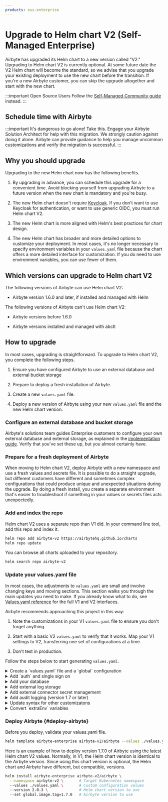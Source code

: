 ```yaml
---
products: oss-enterprise
---
```



# Upgrade to Helm chart V2 (Self-Managed Enterprise)

Airbyte has upgraded its Helm chart to a new version called "V2." Upgrading to Helm chart V2 is currently optional. At some future date the V2 Helm chart will become the standard, so we advise that you upgrade your existing deployment to use the new chart before the transition. If you're a new Airbyte customer, you can skip the upgrade altogether and start with the new chart.

:::important Open Source Users
Follow the [Self-Managed Community guide](../deploying-airbyte/chart-v2-community) instead.
:::

## Schedule time with Airbyte

:::important It's dangerous to go alone! Take this.
Engage your Airbyte Solution Architect for help with this migration. We strongly caution against doing it alone. Airbyte can provide guidance to help you manage uncommon customizations and verify the migration is successful.
:::

## Why you should upgrade

Upgrading to the new Helm chart now has the following benefits.

1. By upgrading in advance, you can schedule this upgrade for a convenient time. Avoid blocking yourself from upgrading Airbyte to a future version when the new chart is mandatory and you're busy.

2. The new Helm chart doesn't require [Keycloak](https://www.keycloak.org/). If you don't want to use Keycloak for authentication, or want to use generic OIDC, you must run Helm chart V2.

3. The new Helm chart is more aligned with Helm's best practices for chart design.

4. The new Helm chart has broader and more detailed options to customize your deployment. In most cases, it's no longer necessary to specify environment variables in your `values.yaml` file because the chart offers a more detailed interface for customization. If you do need to use environment variables, you can use fewer of them.

## Which versions can upgrade to Helm chart V2

The following versions of Airbyte can use Helm chart V2:

- Airbyte version 1.6.0 and later, if installed and managed with Helm

The following versions of Airbyte can't use Helm chart V2:

- Airbyte versions before 1.6.0

- Airbyte versions installed and managed with abctl

## How to upgrade

In most cases, upgrading is straightforward. To upgrade to Helm chart V2, you complete the following steps.

1. Ensure you have configured Airbyte to use an external database and external bucket storage

2. Prepare to deploy a fresh installation of Airbyte.

3. Create a new `values.yaml` file.

4. Deploy a new version of Airbyte using your new `values.yaml` file and the new Helm chart version.

### Configure an external database and bucket storage

Airbyte's solutions team guides Enterprise customers to configure your own external database and external storage, as explained in the [implementation guide](implementation-guide). Verify that you've set these up, but you almost certainly have.

### Prepare for a fresh deployment of Airbyte

When moving to Helm chart V2, deploy Airbyte with a new namespace and use a fresh values and secrets file. It is possible to do a straight upgrade, but different customers have different and sometimes complex configurations that could produce unique and unexpected situations during the upgrade. By doing a fresh install, you create a separate environment that's easier to troubleshoot if something in your values or secrets files acts unexpectedly.

### Add and index the repo

Helm chart V2 uses a separate repo than V1 did. In your command line tool, add this repo and index it.

```bash
helm repo add airbyte-v2 https://airbytehq.github.io/charts
helm repo update
```

You can browse all charts uploaded to your repository.

```bash
helm search repo airbyte-v2
```

### Update your values.yaml file

In most cases, the adjustments to `values.yaml` are small and involve changing keys and moving sections. This section walks you through the main updates you need to make. If you already know what to do, see [Values.yaml reference](../deploying-airbyte/values) for the full V1 and V2 interfaces.

Airbyte recommends approaching this project in this way:

1. Note the customizations in your V1 `values.yaml` file to ensure you don't forget anything.

2. Start with a basic V2 `values.yaml` to verify that it works. Map your V1 settings to V2, transferring one set of configurations at a time.

3. Don't test in production.

Follow the steps below to start generating `values.yaml`.

<details>
<summary>
Create a `values.yaml` file and a `global` configuration
</summary>

Create a new `values.yaml` file on your machine. In that file, create your basic global configuration.

```yaml title="values.yaml"
global:
  edition: enterprise

  enterprise:
    secretName: "" # Secret name where an Airbyte license key is stored
    licenseKeySecretKey: "" # The key within `licenseKeySecretName` where the Airbyte license key is stored

  airbyteUrl: "" # The URL where Airbyte will be reached; This should match your Ingress host
```

Optional: [deploy Airbyte](#deploy-airbyte) before you add additional configurations. If there are issues with your deployment, troubleshooting them is easier before you integrate additional services.

</details>

<details>
<summary>
Add `auth` and single sign on
</summary>

You can implement single sign on (SSO) with OIDC or new generic OIDC. For more help, see [Single sign on (SSO)](../access-management/sso).

<Tabs>
<TabItem value="oidc" label="OIDC">

```yaml title="values.yaml"
global:
  auth:
    enabled: false # Set to false if you're using SSO
  
    # -- Admin user configuration
    instanceAdmin:
      firstName: ""
      lastName:  ""
      emailSecretKey: "" # The key within `emailSecretName` where the initial user's email is stored
      passwordSecretKey: "" # The key within `passwordSecretName` where the initial user's password is stored

    # -- SSO Identify Provider configuration; (requires Enterprise)
    identityProvider:
        secretName: "" # Secret name where the OIDC configuration is stored
        type: "oidc"
        oidc:
          # -- OIDC application domain
          domain: ""
          # -- OIDC application name
          appName: ""
          # -- The key within `clientIdSecretName` where the OIDC client id is stored
          clientIdSecretKey: ""
          # -- The key within `clientSecretSecretName` where the OIDC client secret is stored
          clientSecretSecretKey: ""
```

</TabItem>
<TabItem value="generic-oidc" label="Generic OIDC">

```yaml title="values.yaml"
global:
  auth:
    enabled: false # Set to false if you're using SSO
  
    # -- Admin user configuration
    instanceAdmin:
      firstName: ""
      lastName:  ""
      emailSecretKey: "" # The key within `emailSecretName` where the initial user's email is stored
      passwordSecretKey: "" # The key within `passwordSecretName` where the initial user's password is stored

    # -- SSO Identify Provider configuration; (requires Enterprise)
    identityProvider:
        secretName: "" # Secret name where the OIDC configuration is stored
        type: "generic-oidc"
        genericOidc:
          clientId: ""
          audience: ""
          issuer: ""
          endpoints:
            authorizationServerEndpoint: ""
            jwksEndpoint: ""
          fields:
            subject: sub
            email: email
            name: name
            issuer: iss
```

</TabItem>
</Tabs>

</details>

<details>
<summary>
Add your database
</summary>

Disable Airbyte's default Postgres database and add your own. The main difference in Helm chart V2 is the `global.database.database` key has changed to `global.database.name`.

```yaml title="values.yaml"
global: 
  database:
    # -- Secret name where database credentials are stored
    secretName: "" # e.g. "airbyte-config-secrets"
    # -- The database host
    host: ""
    # -- The database port
    port:
    # -- The database name - this key used to be "database" in Helm chart 1.0
    name: ""

    # Use EITHER user or userSecretKey, but not both
    # -- The database user
    user: ""
    # -- The key within `secretName` where the user is stored
    userSecretKey: "" # e.g. "database-user"

    # Use EITHER password or passwordSecretKey, but not both
    # -- The database password
    password: ""
    # -- The key within `secretName` where the password is stored
    passwordSecretKey: "" # e.g."database-password"

postgresql:
  enabled: false
```

</details>

<details>
<summary>
Add external log storage
</summary>

```yaml title="values.yaml"
global:
  storage:
    secretName: ""
    type: minio # default storage is minio. Set to s3, gcs, or azure, according to what you use.

    bucket:
      log: airbyte-bucket
      auditLogging: airbyte-bucket # Version 1.7 or later, only if you're using audit logging
      state: airbyte-bucket
      workloadOutput: airbyte-bucket
      activityPayload: airbyte-bucket

    # Set ONE OF the following storage types, according to your specification above

    # S3
    s3:
      region: "" ## e.g. us-east-1
      authenticationType: credentials ## Use "credentials" or "instanceProfile"
      accessKeyId: ""
      secretAccessKey: ""

    # GCS
    gcs:
      projectId: <project-id>
      credentialsJson:  <base64-encoded>
      credentialsJsonPath: /secrets/gcs-log-creds/gcp.json

    # Azure
    azure:
      # one of the following: connectionString, connectionStringSecretKey
      connectionString: <azure storage connection string>
      connectionStringSecretKey: <secret coordinate containing an existing connection-string secret>
```

</details>

<details>
<summary>
Add external connector secret management
</summary>

```yaml
global:
  secretsManager:
    enabled: false
    type: "" # one of: VAULT, GOOGLE_SECRET_MANAGER, AWS_SECRET_MANAGER, AZURE_KEY_VAULT, TESTING_CONFIG_DB_TABLE
    secretName: "airbyte-config-secrets"

    # Set ONE OF the following groups of configurations, based on your configuration in global.secretsManager.type.

    awsSecretManager:
      region: <aws-region>
      authenticationType: credentials ## Use "credentials" or "instanceProfile"
      tags: ## Optional - You may add tags to new secrets created by Airbyte.
      - key: ## e.g. team
          value: ## e.g. deployments
        - key: business-unit
          value: engineering
      kms: ## Optional - ARN for KMS Decryption.

    # OR

    googleSecretManager:
      projectId: <project-id>
      credentialsSecretKey: gcp.json

    # OR

    azureKeyVault:
      tenantId: ""
      vaultUrl: ""
      clientId: ""
      clientIdSecretKey: ""
      clientSecret: ""
      clientSecretSecretKey: ""
      tags: ""

    # OR

    vault:
      address: ""
      prefix: ""
      authToken: ""
      authTokenSecretKey: ""
```

</details>

<details>
<summary>
Add audit logging (version 1.7 or later)
</summary>

If you're using version 1.7 or later, you can enable audit logging. Unlike Helm chart V1, it's no longer necessary to specify environment variables. For more help with audit logging, see [Audit logging](audit-logging).

```yaml title="values.yaml"
server:
  auditLogginEnabled: true

storage:
  bucket:
    auditLogging: your-audit-logging-bucket-name-here
```

</details>

<details>
<summary>
Update syntax for other customizatons
</summary>

If you have further customizations in your V1 values.yaml file, move those over to your new values.yaml file, and update key names where appropriate.

- Change hyphenated V1 keys keys to camel case in V2. For example, when copying over `workload-launcher`, change it to `workloadLauncher`.

- Some keys have different names. For example, `orchestrator` is `containerOrchestrator` in V2.

Here is the full list of changes.

<HelmSyntaxConversion/>

</details>

<details>
<summary>
Convert `extraEnv` variables
</summary>

In previous versions of your values.yaml file, you might have specified a number of environment variables through `extraEnv`. Many (but not all) of these variables have a dedicated interface in Helm chart V2. For example, look at the following configuration, which tells `workload-launcher` to run pods in the `jobs` node group.

```yaml title="values.yaml using Helm chart V1"
workload-launcher:
  nodeSelector:
    type: static
  ## Pods spun up by the workload launcher will run in the 'jobs' node group.
  extraEnv:
    - name: JOB_KUBE_NODE_SELECTORS
      value: type=jobs
    - name: SPEC_JOB_KUBE_NODE_SELECTORS
      value: type=jobs
    - name: CHECK_JOB_KUBE_NODE_SELECTORS
      value: type=jobs
    - name: DISCOVER_JOB_KUBE_NODE_SELECTORS
      value: type=jobs
```

You can specify these values directly without using environment variables, achieving the same effect.

```yaml title="values.yaml using Helm chart V2"
global:
  jobs:
    kube:
      nodeSelector:
        type: jobs
      scheduling:
        check:
          nodeSelectors:
            type: jobs
        discover:
          nodeSelectors:
            type: jobs
        spec:
          nodeSelectors:
            type: jobs

workloadLauncher:
  nodeSelector:
    type: static
```

<EnvironmentVarConversion/>

</details>

### Deploy Airbyte {#deploy-airbyte}

Before you deploy, validate your values.yaml file.

```bash
helm template airbyte-enterprise airbyte-v2/airbyte --values ./values.yaml --version 2.0.3 > /dev/null
```

Here is an example of how to deploy version 1.7.0 of Airbyte using the latest Helm chart V2 values. Normally, in V1, the Helm chart version is identical to the Airbyte version. Since using this chart version is optional, the Helm chart and Airbyte have different, but compatible, versions.

```bash
helm install airbyte-enterprise airbyte-v2/airbyte \
  --namespace airbyte-v2 \       # Target Kubernetes namespace
  --values ./values.yaml \       # Custom configuration values
  --version 2.0.3 \              # Helm chart version to use
  --set global.image.tag=1.7.0   # Airbyte version to use
```

<!-- I am realizing the decoupling the chart from the platform may create weird scenarios where it's unclear which version/chart combination to use. -->
